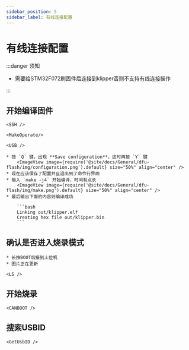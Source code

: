 ```yaml
---
sidebar_position: 5
sidebar_label: 有线连接配置
---
```



# 有线连接配置

:::danger 须知

* 需要给STM32F072刷固件后连接到klipper否则不支持有线连接操作

:::

## 开始编译固件

    <SSH />

    <MakeOperate/>

    <USB />

    * 按 `Q` 键，出现 **Save configuration**，这时再按 `Y` 键
        <ImageView image={require('@site/docs/General/dfu-flash/img/configuration.png').default} size="50%" align="center" />
    * 现在应该保存了配置并且退出到了命令行界面
    * 输入 `make -j4` 开始编译，时间有点长
        <ImageView image={require('@site/docs/General/dfu-flash/img/make.png').default} size="50%" align="center" />
    * 最后输出下面的内容则编译成功

        ```bash
        Linking out/klipper.elf
        Creating hex file out/klipper.bin
        ```

## 确认是否进入烧录模式

    * 长按BOOT后接到上位机
    * 图片正在更新

    <LS />

## 开始烧录

    <CANBOOT />

## 搜索USBID
    <GetUsbID />
